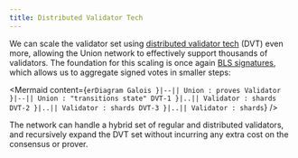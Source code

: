```yaml
---
title: Distributed Validator Tech
---
```



We can scale the validator set using [distributed validator tech](https://figment.io/distributed-validator-technology-and-infrastructure-resilience/) (DVT) even more, allowing the Union network to effectively support thousands of validators. The foundation for this scaling is once again [BLS signatures](/docs/concepts/bls-signatures), which allows us to aggregate signed votes in smaller steps:

<Mermaid
  content={`
    erDiagram
      Galois }|--|| Union : proves
      Validator }|--|| Union : "transitions state"
      DVT-1 }|..|| Validator : shards
      DVT-2 }|..|| Validator : shards
      DVT-3 }|..|| Validator : shards
  `}
/>

The network can handle a hybrid set of regular and distributed validators, and recursively expand the DVT set without incurring any extra cost on the consensus or prover.

